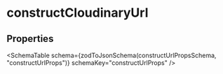 

# constructCloudinaryUrl

## Properties

<SchemaTable
  schema={zodToJsonSchema(constructUrlPropsSchema, "constructUrlProps")}
  schemaKey="constructUrlProps"
/>
